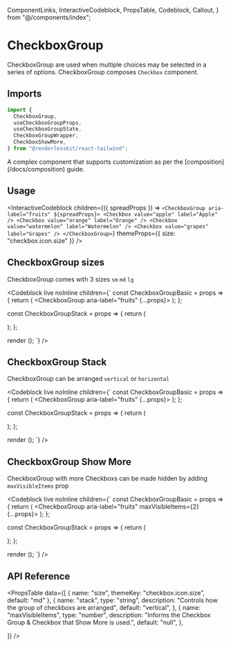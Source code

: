   ComponentLinks,
  InteractiveCodeblock,
  PropsTable,
  Codeblock,
  Callout,
} from "@/components/index";

# CheckboxGroup

CheckboxGroup are used when multiple choices may be selected in a series of
options. CheckboxGroup composes `Checkbox` component.

<ComponentLinks
  github="checkbox-group"
  theme="checkbox"
  story="forms-checkboxgroup"
/>

## Imports

```js
import {
  CheckboxGroup,
  useCheckboxGroupProps,
  useCheckboxGroupState,
  CheckboxGroupWrapper,
  CheckboxShowMore,
} from "@renderlesskit/react-tailwind";
```

<Callout>
  A complex component that supports customization as per the
  [composition](/docs/composition) guide.
</Callout>

## Usage

<InteractiveCodeblock
  children={({ spreadProps }) => `
<CheckboxGroup aria-label="fruits" ${spreadProps}>
  <Checkbox value="apple" label="Apple" />
  <Checkbox value="orange" label="Orange" />
  <Checkbox value="watermelon" label="Watermelon" />
  <Checkbox value="grapes" label="Grapes" />
</CheckboxGroup>
`}
  themeProps={{ size: "checkbox.icon.size" }}
/>

## CheckboxGroup sizes

CheckboxGroup comes with 3 sizes `sm` `md` `lg`

<Codeblock
  live
  noInline
  children={`
const CheckboxGroupBasic = props => {
  return (
    <CheckboxGroup aria-label="fruits" {...props}>
      <Checkbox value="apple" label="Apple" />
      <Checkbox value="orange" label="Orange" />
      <Checkbox value="watermelon" label="Watermelon" />
      <Checkbox value="grapes" label="Grapes" />
    </CheckboxGroup>
  );
};

const CheckboxGroupStack = props => { return (

<div className="flex space-x-2">
  <CheckboxGroupBasic size="sm" />
  <CheckboxGroupBasic size="md" />
  <CheckboxGroupBasic size="lg" />
</div>
); };

render (<CheckboxGroupStack/>); `} />

## CheckboxGroup Stack

CheckboxGroup can be arranged `vertical` or `horizontal`

<Codeblock
  live
  noInline
  children={`
const CheckboxGroupBasic = props => {
  return (
    <CheckboxGroup aria-label="fruits" {...props}>
      <Checkbox value="apple" label="Apple" />
      <Checkbox value="orange" label="Orange" />
      <Checkbox value="watermelon" label="Watermelon" />
      <Checkbox value="grapes" label="Grapes" />
    </CheckboxGroup>
  );
};

const CheckboxGroupStack = props => { return (

<div className="flex flex-col space-y-2">
  <CheckboxGroupBasic size="md" stack="vertical" />
  <CheckboxGroupBasic size="md" stack="horizontal" />
</div>
); };

render (<CheckboxGroupStack/>); `} />

## CheckboxGroup Show More

CheckboxGroup with more Checkboxs can be made hidden by adding `maxVisibleItems`
prop

<Codeblock
  live
  noInline
  children={`
const CheckboxGroupBasic = props => {
  return (
    <CheckboxGroup aria-label="fruits" maxVisibleItems={2} {...props}>
      <Checkbox value="apple" label="Apple" />
      <Checkbox value="orange" label="Orange" />
      <Checkbox value="watermelon" label="Watermelon" />
      <Checkbox value="grapes" label="Grapes" />
    </CheckboxGroup>
  );
};

const CheckboxGroupStack = props => { return (

<div className="flex flex-col space-y-2">
  <CheckboxGroupBasic size="md" stack="vertical" className="w-32" />
  <CheckboxGroupBasic size="md" stack="horizontal" />
</div>
); };

render (<CheckboxGroupStack/>); `} />

## API Reference

<PropsTable
  data={[
    { name: "size", themeKey: "checkbox.icon.size", default: "md" },
    {
      name: "stack",
      type: "string",
      description: "Controls how the group of checkboxs are arranged",
      default: "vertical",
    },
    {
      name: "maxVisibleItems",
      type: "number",
      description: "Informs the Checkbox Group & Checkbox that Show More is used.",
      default: "null",
    },

]} />
